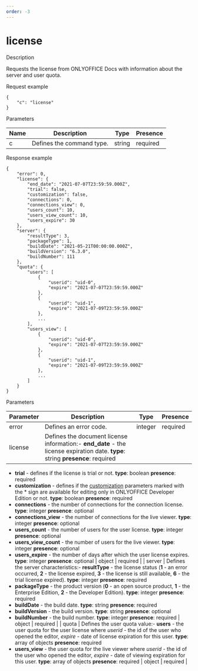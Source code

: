 ```yaml
---
order: -3
---
```

# [](/editors/command/)license

Description

Requests the license from ONLYOFFICE Docs with information about the server and user quota.

Request example

```
{
    "c": "license"
}
```

Parameters

| Name | Description               | Type   | Presence |
| ---- | ------------------------- | ------ | -------- |
| c    | Defines the command type. | string | required |

Response example

```
{
    "error": 0,
    "license": {
        "end_date": "2021-07-07T23:59:59.000Z",
        "trial": false,
        "customization": false,
        "connections": 0,
        "connections_view": 0,
        "users_count": 10,
        "users_view_count": 10,
        "users_expire": 30
    },
    "server": {
        "resultType": 3,
        "packageType": 1,
        "buildDate": "2021-05-21T00:00:00.000Z",
        "buildVersion": "6.3.0",
        "buildNumber": 111
    },
    "quota": {
        "users": [
            {
                "userid": "uid-0",
                "expire": "2021-07-07T23:59:59.000Z"
            },
            {
                "userid": "uid-1",
                "expire": "2021-07-09T23:59:59.000Z"
            },
            ...
        ],
        "users_view": [
            {
                "userid": "uid-0",
                "expire": "2021-07-07T23:59:59.000Z"
            },
            {
                "userid": "uid-1",
                "expire": "2021-07-09T23:59:59.000Z"
            },
            ...
        ]
    }
}
```

Parameters

| Parameter | Description                                                                                                                                                                                                                                                                                                                                                                                                                                                                                                                                                                                                                                                                                                                                                                                                                                                                                                                                                                                                                                                    | Type    | Presence |
| --------- | -------------------------------------------------------------------------------------------------------------------------------------------------------------------------------------------------------------------------------------------------------------------------------------------------------------------------------------------------------------------------------------------------------------------------------------------------------------------------------------------------------------------------------------------------------------------------------------------------------------------------------------------------------------------------------------------------------------------------------------------------------------------------------------------------------------------------------------------------------------------------------------------------------------------------------------------------------------------------------------------------------------------------------------------------------------- | ------- | -------- |
| error     | Defines an error code.                                                                                                                                                                                                                                                                                                                                                                                                                                                                                                                                                                                                                                                                                                                                                                                                                                                                                                                                                                                                                                         | integer | required |
| license   | Defines the document license information:- **end\_date** - the license expiration date. **type**: string **presence**: required
- **trial** - defines if the license is trial or not. **type**: boolean **presence**: required
- **customization** - defines if the [customization](/editors/config/editor/customization) parameters marked with the \* sign are available for editing only in ONLYOFFICE Developer Edition or not. **type**: boolean **presence**: required
- **connections** - the number of connections for the connection license. **type**: integer **presence**: optional
- **connections\_view** - the number of connections for the live viewer. **type**: integer **presence**: optional
- **users\_count** - the number of users for the user license. **type**: integer **presence**: optional
- **users\_view\_count** - the number of users for the live viewer. **type**: integer **presence**: optional
- **users\_expire** - the number of days after which the user license expires. **type**: integer **presence**: optional | object  | required |
| server    | Defines the server characteristics:- **resultType** - the license status (**1** - an error occurred, **2** - the license expired, **3** - the license is still available, **6** - the trial license expired). **type**: integer **presence**: required
- **packageType** - the product version (**0** - an open source product, **1** - the Enterprise Edition, **2** - the Developer Edition). **type**: integer **presence**: required
- **buildDate** - the build date. **type**: string **presence**: required
- **buildVersion** - the build version. **type**: string **presence**: optional
- **buildNumber** - the build number. **type**: integer **presence**: required                                                                                                                                                                                                                                                                                                                                                                              | object  | required |
| quota     | Defines the user quota value:- **users** - the user quota for the user license where *userid* - the id of the user who opened the editor, *expire* - date of license expiration for this user. **type**: array of objects **presence**: required
- **users\_view** - the user quota for the live viewer where *userid* - the id of the user who opened the editor, *expire* - date of viewing expiration for this user. **type**: array of objects **presence**: required                                                                                                                                                                                                                                                                                                                                                                                                                                                                                                                                                                                      | object  | required |
